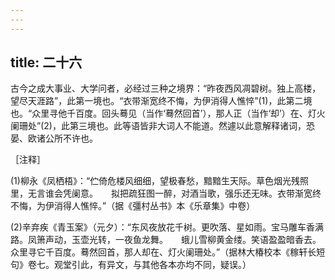 ```yaml
---
---
---
```

title: 二十六
---




古今之成大事业、大学问者，必经过三种之境界：“昨夜西风凋碧树。独上高楼，望尽天涯路”，此第一境也。“衣带渐宽终不悔，为伊消得人憔悴”(1)，此第二境也。“众里寻他千百度。回头蓦见（当作‘蓦然回首’），那人正（当作‘却’）在、灯火阑珊处”(2)，此第三境也。此等语皆非大词人不能道。然遽以此意解释诸词，恐晏、欧诸公所不许也。

［注释］

(1)柳永《凤栖梧》：“伫倚危楼风细细，望极春愁，黯黯生天际。草色烟光残照里，无言谁会凭阑意。　　拟把疏狂图一醉，对酒当歌，强乐还无味。衣带渐宽终不悔，为伊消得人憔悴。”（据《彊村丛书》本《乐章集》中卷）

(2)辛弃疾《青玉案》（元夕）：“东风夜放花千树。更吹落、星如雨。宝马雕车香满路。凤箫声动，玉壶光转，一夜鱼龙舞。　　蛾儿雪柳黄金缕。笑语盈盈暗香去。众里寻它千百度。蓦然回首，那人却在、灯火阑珊处。”（据林大椿校本《稼轩长短句》卷七。观堂引此，有异文，与其他各本亦均不同，疑误。）